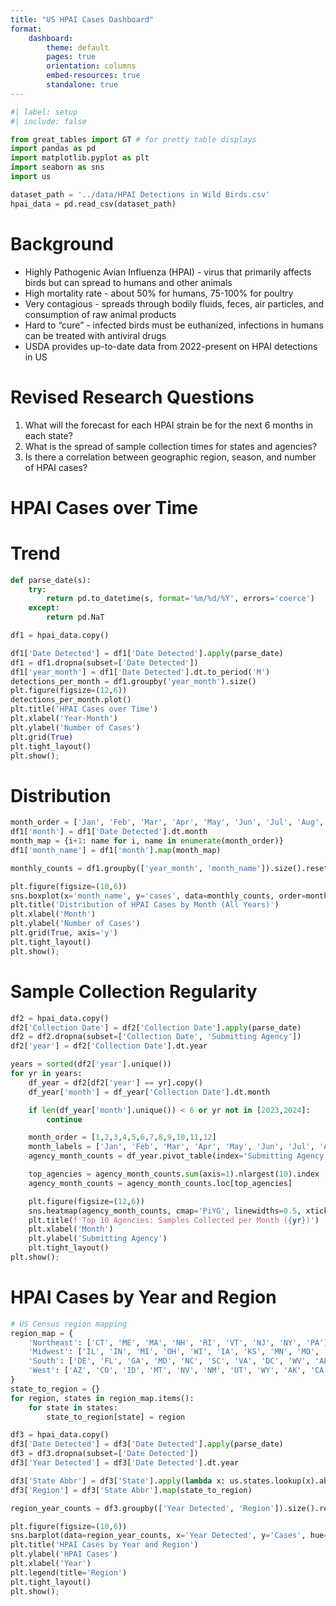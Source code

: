 ```yaml
---
title: "US HPAI Cases Dashboard"
format:
    dashboard:
        theme: default
        pages: true
        orientation: columns
        embed-resources: true
        standalone: true
---
```


<!--

Requirements:
This project should include at least one visualization.
Data arising from at least one groupby operation with aggregation/transformation.
Data arising from at least one pivot_table or crosstab operation.

-->

```python
#| label: setup
#| include: false

from great_tables import GT # for pretty table displays
import pandas as pd
import matplotlib.pyplot as plt
import seaborn as sns
import us

dataset_path = '../data/HPAI Detections in Wild Birds.csv'
hpai_data = pd.read_csv(dataset_path)
```

<!-- Page 1 -->
# Background
- Highly Pathogenic Avian Influenza (HPAI) - virus that primarily affects birds but can spread to humans and other animals
- High mortality rate - about 50% for humans, 75-100% for poultry
- Very contagious - spreads through bodily fluids, feces, air particles, and consumption of raw animal products
- Hard to "cure" - infected birds must be euthanized, infections in humans can be treated with antiviral drugs
- USDA provides up-to-date data from 2022-present on HPAI detections in US

<!-- Page 2 -->
# Revised Research Questions
1. What will the forecast for each HPAI strain be for the next 6 months in each state?
2. What is the spread of sample collection times for states and agencies?
3. Is there a correlation between geographic region, season, and number of HPAI cases?

<!-- Page 3 -->
# HPAI Cases over Time

::: {.panel-tabset}
# Trend
```python

def parse_date(s):
    try:
        return pd.to_datetime(s, format='%m/%d/%Y', errors='coerce')
    except:
        return pd.NaT

df1 = hpai_data.copy()

df1['Date Detected'] = df1['Date Detected'].apply(parse_date)
df1 = df1.dropna(subset=['Date Detected'])
df1['year_month'] = df1['Date Detected'].dt.to_period('M')
detections_per_month = df1.groupby('year_month').size()
plt.figure(figsize=(12,6))
detections_per_month.plot()
plt.title('HPAI Cases over Time')
plt.xlabel('Year-Month')
plt.ylabel('Number of Cases')
plt.grid(True)
plt.tight_layout()
plt.show();
```

# Distribution
```python
month_order = ['Jan', 'Feb', 'Mar', 'Apr', 'May', 'Jun', 'Jul', 'Aug', 'Sep', 'Oct', 'Nov', 'Dec']
df1['month'] = df1['Date Detected'].dt.month
month_map = {i+1: name for i, name in enumerate(month_order)}
df1['month_name'] = df1['month'].map(month_map)

monthly_counts = df1.groupby(['year_month', 'month_name']).size().reset_index(name='cases')

plt.figure(figsize=(10,6))
sns.boxplot(x='month_name', y='cases', data=monthly_counts, order=month_order)
plt.title('Distribution of HPAI Cases by Month (All Years)')
plt.xlabel('Month')
plt.ylabel('Number of Cases')
plt.grid(True, axis='y')
plt.tight_layout()
plt.show();
```
:::

<!-- Page 4 -->
# Sample Collection Regularity
```python
df2 = hpai_data.copy()
df2['Collection Date'] = df2['Collection Date'].apply(parse_date)
df2 = df2.dropna(subset=['Collection Date', 'Submitting Agency'])
df2['year'] = df2['Collection Date'].dt.year

years = sorted(df2['year'].unique())
for yr in years:
    df_year = df2[df2['year'] == yr].copy()
    df_year['month'] = df_year['Collection Date'].dt.month

    if len(df_year['month'].unique()) < 6 or yr not in [2023,2024]:
        continue

    month_order = [1,2,3,4,5,6,7,8,9,10,11,12]
    month_labels = ['Jan', 'Feb', 'Mar', 'Apr', 'May', 'Jun', 'Jul', 'Aug', 'Sep', 'Oct', 'Nov', 'Dec']
    agency_month_counts = df_year.pivot_table(index='Submitting Agency', columns='month', aggfunc='size', fill_value=0)

    top_agencies = agency_month_counts.sum(axis=1).nlargest(10).index
    agency_month_counts = agency_month_counts.loc[top_agencies]

    plt.figure(figsize=(12,6))
    sns.heatmap(agency_month_counts, cmap='PiYG', linewidths=0.5, xticklabels=month_labels, annot=True, annot_kws={'size':7}, fmt='d')
    plt.title(f'Top 10 Agencies: Samples Collected per Month ({yr})')
    plt.xlabel('Month')
    plt.ylabel('Submitting Agency')
    plt.tight_layout()
plt.show();
```

<!-- Page 5 -->
# HPAI Cases by Year and Region
```python
# US Census region mapping
region_map = {
    'Northeast': ['CT', 'ME', 'MA', 'NH', 'RI', 'VT', 'NJ', 'NY', 'PA'],
    'Midwest': ['IL', 'IN', 'MI', 'OH', 'WI', 'IA', 'KS', 'MN', 'MO', 'NE', 'ND', 'SD'],
    'South': ['DE', 'FL', 'GA', 'MD', 'NC', 'SC', 'VA', 'DC', 'WV', 'AL', 'KY', 'MS', 'TN', 'AR', 'LA', 'OK', 'TX'],
    'West': ['AZ', 'CO', 'ID', 'MT', 'NV', 'NM', 'UT', 'WY', 'AK', 'CA', 'HI', 'OR', 'WA']
}
state_to_region = {}
for region, states in region_map.items():
    for state in states:
        state_to_region[state] = region

df3 = hpai_data.copy()
df3['Date Detected'] = df3['Date Detected'].apply(parse_date)
df3 = df3.dropna(subset=['Date Detected'])
df3['Year Detected'] = df3['Date Detected'].dt.year

df3['State Abbr'] = df3['State'].apply(lambda x: us.states.lookup(x).abbr if us.states.lookup(x) else x)
df3['Region'] = df3['State Abbr'].map(state_to_region)

region_year_counts = df3.groupby(['Year Detected', 'Region']).size().reset_index(name='Cases')

plt.figure(figsize=(10,6))
sns.barplot(data=region_year_counts, x='Year Detected', y='Cases', hue='Region')
plt.title('HPAI Cases by Year and Region')
plt.ylabel('HPAI Cases')
plt.xlabel('Year')
plt.legend(title='Region')
plt.tight_layout()
plt.show();
```
